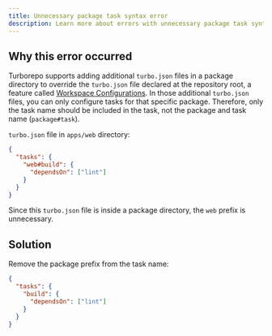 ```yaml
---
title: Unnecessary package task syntax error
description: Learn more about errors with unnecessary package task syntax in Turborepo.
---
```


## Why this error occurred

Turborepo supports adding additional `turbo.json` files in a package directory
to override the `turbo.json` file declared at the repository root, a feature called [Workspace Configurations](/repo/docs/crafting-your-repository/structuring-a-repository#specifying-packages-in-a-monorepo).
In those additional `turbo.json` files, you can only configure tasks for that specific
package. Therefore, only the task name should be included in the task,
not the package and task name (`package#task`).

`turbo.json` file in `apps/web` directory:

```json title="./turbo.json"
{
  "tasks": {
    "web#build": {
      "dependsOn": ["lint"]
    }
  }
}
```

Since this `turbo.json` file is inside a package directory, the `web` prefix is unnecessary.

## Solution

Remove the package prefix from the task name:

```json title="./turbo.json"
{
  "tasks": {
    "build": {
      "dependsOn": ["lint"]
    }
  }
}
```
